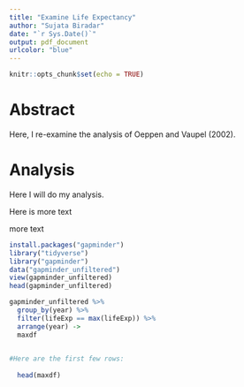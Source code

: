 ```yaml
---
title: "Examine Life Expectancy"
author: "Sujata Biradar"
date: "`r Sys.Date()`"
output: pdf_document
urlcolor: "blue"
---
```


```r
knitr::opts_chunk$set(echo = TRUE)
```

# Abstract

Here, I re-examine the analysis of Oeppen and Vaupel (2002).

# Analysis

Here I will do my analysis.

Here is more text

more text

```r
install.packages("gapminder")
library("tidyverse")
library("gapminder")
data("gapminder_unfiltered")
view(gapminder_unfiltered)
head(gapminder_unfiltered)

```

```r

gapminder_unfiltered %>%
  group_by(year) %>%
  filter(lifeExp == max(lifeExp)) %>%
  arrange(year) ->
  maxdf
  
```

```r
#Here are the first few rows:
  
  head(maxdf)


```

